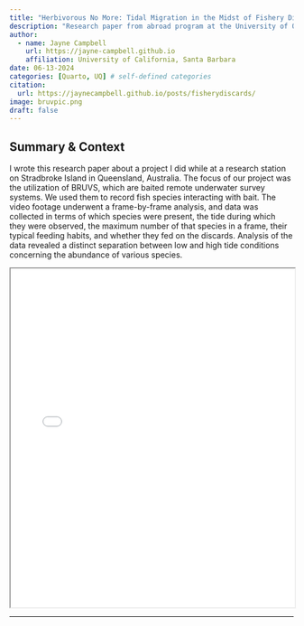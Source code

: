 ```yaml
---
title: "Herbivorous No More: Tidal Migration in the Midst of Fishery Discards Shock the Trophic Web in Subtropical Intertidal Communities"
description: "Research paper from abroad program at the University of Queensland"
author:
  - name: Jayne Campbell
    url: https://jayne-campbell.github.io
    affiliation: University of California, Santa Barbara
date: 06-13-2024
categories: [Quarto, UQ] # self-defined categories
citation: 
  url: https://jaynecampbell.github.io/posts/fisherydiscards/ 
image: bruvpic.png
draft: false
---
```


## Summary & Context

I wrote this research paper about a project I did while at a research station on Stradbroke Island in Queensland, Australia. The focus of our project was the utilization of BRUVS, which are baited remote underwater survey systems. We used them to record fish species interacting with bait. The video footage underwent a frame-by-frame analysis, and data was collected in terms of which species were present, the tide during which they were observed, the maximum number of that species in a frame, their typical feeding habits, and whether they fed on the discards. Analysis of the data revealed a distinct separation between low and high tide conditions concerning the abundance of various species.

<iframe src="stradbroke_researchpaper.pdf" width="100%" height="600px">

</iframe>

------------------------------------------------------------------------

## 

